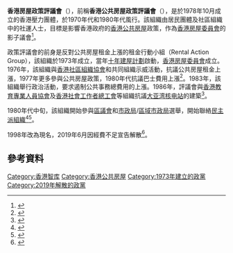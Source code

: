 '''香港房屋政策評議會'''（{{lang-en|Hong Kong People's Council on Public Housing Policy}}），前稱'''香港公共房屋政策評議會'''（{{lang-en|Hong Kong People's Council on Public Housing Policy}}），是於1978年10月成立的香港壓力團體，於1970年代和1980年代風行。該組織由居民團體及社區組織中的社運人士，目標是影響香港政府的[[香港公共房屋|香港公共房屋]]政策，作為[[香港房屋委員會|香港房屋委員會]]的影子議會<ref>{{cite book|title=Transforming Asian Cities: Intellectual Impasse, Asianizing Space, and Emerging Translocalities|page=167|last=Perera|first=Nihal|year=2012|publisher=Routledge}}</ref>。

政策評議會的前身是反對公共房屋租金上漲的租金行動小組（Rental Action Group），該組織於1973年成立，當年[[十年建屋計劃|十年建屋計劃]]啟動，[[香港房屋委員會|香港房屋委員會]]成立。1976年，該組織與[[香港社區組織協會|香港社區組織協會]]和{{tsl|en|Hong Kong Christian Industrial Committee|香港基督教產業委員會}}共同組織示威活動，抗議公共房屋租金上漲，1977年更多參與公共房屋政策，1980年代抗議巴士費用上漲<ref>{{cite book|title=A Concise History of Hong Kong|url=https://archive.org/details/concisehistoryof0000carr|last=Carroll|first=John Mark|year=2007|publisher=Rowman & Littlefield|page=[https://archive.org/details/concisehistoryof0000carr/page/170 170]}}</ref>。1983年，該組織舉行政治活動，要求遏制公共事務總費用的上漲。1986年，評議會與[[香港教育專業人員協會|香港教育專業人員協會]]及[[香港社會工作者總工會|香港社會工作者總工會]]等組織抗議[[大亚湾核电站|大亚湾核电站]]的建築<ref>{{cite book|page=[https://archive.org/details/hongkongstortuou00sing/page/n99 83]|title=Hong Kong's Tortuous Democratization: A Comparative Analysis|url=https://archive.org/details/hongkongstortuou00sing|year=2004|last=Sing|first=Ming|publisher=Routledge}}</ref>。

1980年代中旬，該組織開始參與[[香港區議會|區議會]]和[[市政局_(香港)|市政局]]/[[區域市政局|區域市政局]]選舉，開始聯絡[[民主派_(香港)|民主派組織]]<ref>{{cite book|page=[https://archive.org/details/politicaldevelop00ngok/page/n215 203]|title=Political Development in Hong Kong: State, Political Society, and Civil Society|url=https://archive.org/details/politicaldevelop00ngok|last=Ma|first=Ngok|year=2007|publisher=Hong Kong University Press}}</ref><ref>{{cite book|page=[https://archive.org/details/socialmovementsc00guih/page/49 49]|title=Social Movements in China and Hong Kong: The Expansion of Protest Space|url=https://archive.org/details/socialmovementsc00guih|year=2009|publisher=Amsterdam University Press|author1=Khun Eng Kuah-Pearce|author2=Dr, Gilles Guiheux|author3=Khun Eng Kuah}}</ref>。

1998年改為現名，2019年6月因經費不足宣告解散<ref>{{cite web |title=政Whats噏：無經費難撐　房屋政策評議會告別江湖 |url=https://hk.on.cc/hk/bkn/cnt/news/20190610/bkn-20190610181700303-0610_00822_001.html |website=東網 |accessdate=2020-12-10 |date=2019-06-10 |archive-date=2022-04-16 |archive-url=https://web.archive.org/web/20220416181301/https://hk.on.cc/hk/bkn/cnt/news/20190610/bkn-20190610181700303-0610_00822_001.html }}</ref>。

==參考資料==
{{reflist}}
{{香港政黨}}

[[Category:香港智库|Category:香港智库]]
[[Category:香港公共房屋|Category:香港公共房屋]]
[[Category:1973年建立的政黨|Category:1973年建立的政黨]]
[[Category:2019年解散的政黨|Category:2019年解散的政黨]]